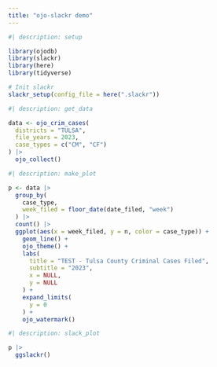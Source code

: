 ```yaml
---
title: "ojo-slackr demo"
---
```


```r
#| description: setup

library(ojodb)
library(slackr)
library(here)
library(tidyverse)

# Init slackr
slackr_setup(config_file = here(".slackr"))
```

```r
#| description: get_data

data <- ojo_crim_cases(
  districts = "TULSA",
  file_years = 2023,
  case_types = c("CM", "CF")
) |>
  ojo_collect()
```

```r
#| description: make_plot

p <- data |>
  group_by(
    case_type,
    week_filed = floor_date(date_filed, "week")
  ) |>
  count() |>
  ggplot(aes(x = week_filed, y = n, color = case_type)) +
    geom_line() +
    ojo_theme() +
    labs(
      title = "TEST - Tulsa County Criminal Cases Filed",
      subtitle = "2023",
      x = NULL,
      y = NULL
    ) +
    expand_limits(
      y = 0
    ) +
    ojo_watermark()
```

```r
#| description: slack_plot

p |>
  ggslackr()
```
